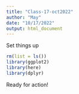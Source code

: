 ```yaml
---
title: "Class-17-oct2022"
author: "May"
date: "10/17/2022"
output: html_document
---
```


Set things up
```r
rm(list = ls())
library(ggplot2)
library(here)
library(dplyr)
```
Ready for action!

